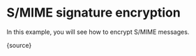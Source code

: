 
# S/MIME signature encryption

In this example, you will see how to encrypt S/MIME messages.

<CodeBlock language="ts">
  {source}
</CodeBlock>
